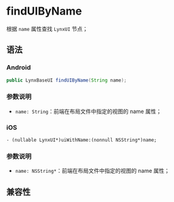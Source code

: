 # findUIByName

根据 `name` 属性查找 `LynxUI` 节点；

## 语法

### Android

```java
public LynxBaseUI findUIByName(String name);
```

### 参数说明

- `name: String`：前端在布局文件中指定的视图的 name 属性；

### iOS

```objc
- (nullable LynxUI*)uiWithName:(nonnull NSString*)name;
```

### 参数说明

- `name: NSString*`：前端在布局文件中指定的视图的 name 属性；

## 兼容性


<LegacyCompatTable metadata="lynx-native-api/lynx-view/find-ui-by-name" />
